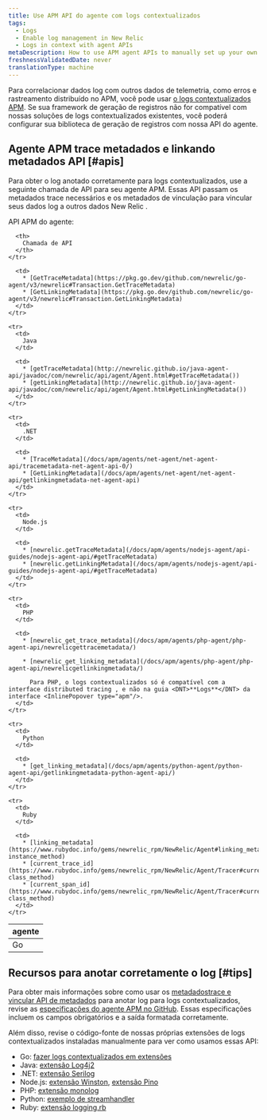 ```yaml
---
title: Use APM API do agente com logs contextualizados
tags:
  - Logs
  - Enable log management in New Relic
  - Logs in context with agent APIs
metaDescription: How to use APM agent APIs to manually set up your own logs-in-context solution in New Relic.
freshnessValidatedDate: never
translationType: machine
---
```


Para correlacionar dados log com outros dados de telemetria, como erros e rastreamento distribuído no APM, você pode usar [o logs contextualizados APM](/docs/apm/new-relic-apm/getting-started/get-started-logs-context). Se sua framework de geração de registros não for compatível com nossas soluções de logs contextualizados existentes, você poderá configurar sua biblioteca de geração de registros com nossa <InlinePopover type="apm"/>API do agente.

## Agente APM trace metadados e linkando metadados API [#apis]

Para obter o log anotado corretamente para logs contextualizados, use a seguinte chamada de API para seu agente APM. Essas API passam os metadados trace necessários e os metadados de vinculação para vincular seus dados log a outros dados New Relic .

API APM do agente:

<table>
  <thead>
    <tr>
      <th style={{ width: "150px" }}>
        <InlinePopover type="apm"/>agente
      </th>

      <th>
        Chamada de API
      </th>
    </tr>
  </thead>

  <tbody>
    <tr>
      <td>
        Go
      </td>

      <td>
        * [GetTraceMetadata](https://pkg.go.dev/github.com/newrelic/go-agent/v3/newrelic#Transaction.GetTraceMetadata)
        * [GetLinkingMetadata](https://pkg.go.dev/github.com/newrelic/go-agent/v3/newrelic#Transaction.GetLinkingMetadata)
      </td>
    </tr>

    <tr>
      <td>
        Java
      </td>

      <td>
        * [getTraceMetadata](http://newrelic.github.io/java-agent-api/javadoc/com/newrelic/api/agent/Agent.html#getTraceMetadata())
        * [getLinkingMetadata](http://newrelic.github.io/java-agent-api/javadoc/com/newrelic/api/agent/Agent.html#getLinkingMetadata())
      </td>
    </tr>

    <tr>
      <td>
        .NET
      </td>

      <td>
        * [TraceMetadata](/docs/apm/agents/net-agent/net-agent-api/tracemetadata-net-agent-api-0/)
        * [GetLinkingMetadata](/docs/apm/agents/net-agent/net-agent-api/getlinkingmetadata-net-agent-api)
      </td>
    </tr>

    <tr>
      <td>
        Node.js
      </td>

      <td>
        * [newrelic.getTraceMetadata](/docs/apm/agents/nodejs-agent/api-guides/nodejs-agent-api/#getTraceMetadata)
        * [newrelic.getLinkingMetadata](/docs/apm/agents/nodejs-agent/api-guides/nodejs-agent-api/#getTraceMetadata)
      </td>
    </tr>

    <tr>
      <td>
        PHP
      </td>

      <td>
        * [newrelic_get_trace_metadata](/docs/apm/agents/php-agent/php-agent-api/newrelicgettracemetadata/)

        * [newrelic_get_linking_metadata](/docs/apm/agents/php-agent/php-agent-api/newrelicgetlinkingmetadata/)

          Para PHP, o logs contextualizados só é compatível com a interface distributed tracing , e não na guia <DNT>**Logs**</DNT> da interface <InlinePopover type="apm"/>.
      </td>
    </tr>

    <tr>
      <td>
        Python
      </td>

      <td>
        * [get_linking_metadata](/docs/apm/agents/python-agent/python-agent-api/getlinkingmetadata-python-agent-api/)
      </td>
    </tr>

    <tr>
      <td>
        Ruby
      </td>

      <td>
        * [linking_metadata](https://www.rubydoc.info/gems/newrelic_rpm/NewRelic/Agent#linking_metadata-instance_method)
        * [current_trace_id](https://www.rubydoc.info/gems/newrelic_rpm/NewRelic/Agent/Tracer#current_trace_id-class_method)
        * [current_span_id](https://www.rubydoc.info/gems/newrelic_rpm/NewRelic/Agent/Tracer#current_span_id-class_method)
      </td>
    </tr>
  </tbody>
</table>

<InstallFeedback/>

## Recursos para anotar corretamente o log [#tips]

Para obter mais informações sobre como usar os [metadadostrace e vincular API de metadados](#apis) para anotar log para logs contextualizados, revise as [especificações do agente APM no GitHub](https://github.com/newrelic/newrelic-exporter-specs/tree/master/logging). Essas especificações incluem os campos obrigatórios e a saída formatada corretamente.

Além disso, revise o código-fonte de nossas próprias extensões de logs contextualizados instaladas manualmente para ver como usamos essas API:

* Go: [fazer logs contextualizados em extensões](https://github.com/newrelic/go-agent/tree/master/v3/integrations/logcontext-v2)
* Java: [extensão Log4j2](https://github.com/newrelic/java-log-extensions/blob/master/log4j2/src/main/java/com/newrelic/logging/log4j2/NewRelicLayout.java)
* .NET: [extensão Serilog](https://github.com/newrelic/newrelic-logenricher-dotnet/tree/main/src/NewRelic.LogEnrichers.Serilog)
* Node.js: [extensão Winston](https://github.com/newrelic/newrelic-node-log-extensions/blob/main/packages/winston-log-enricher/lib/createFormatter.js), [extensão Pino](https://github.com/newrelic/newrelic-node-log-extensions/blob/main/packages/pino-log-enricher/lib/createFormatter.js)
* PHP: [extensão monolog](https://github.com/newrelic/newrelic-monolog-logenricher-php/blob/master/src/Formatter.php)
* Python: [exemplo de streamhandler](/docs/logs/logs-context/configure-logs-context-python/#python-formatter)
* Ruby: [extensão logging.rb](https://github.com/newrelic/newrelic-ruby-agent/blob/dev/lib/new_relic/agent/logging.rb)
